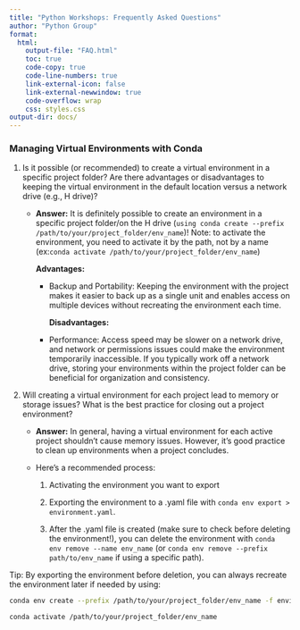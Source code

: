 ```yaml
---
title: "Python Workshops: Frequently Asked Questions"
author: "Python Group"
format: 
  html:
    output-file: "FAQ.html"
    toc: true
    code-copy: true
    code-line-numbers: true
    link-external-icon: false
    link-external-newwindow: true
    code-overflow: wrap
    css: styles.css
output-dir: docs/
---
```


### Managing Virtual Environments with Conda

1.  Is it possible (or recommended) to create a virtual environment in a specific project folder? Are there advantages or disadvantages to keeping the virtual environment in the default location versus a network drive (e.g., H drive)?

    -   **Answer:** It is definitely possible to create an environment in a specific project folder/on the H drive (`using conda create --prefix /path/to/your/project_folder/env_name`)! Note: to activate the environment, you need to activate it by the path, not by a name (ex:`conda activate /path/to/your/project_folder/env_name`)

        **Advantages:**

        -   Backup and Portability: Keeping the environment with the project makes it easier to back up as a single unit and enables access on multiple devices without recreating the environment each time.

            **Disadvantages:**

        -   Performance: Access speed may be slower on a network drive, and network or permissions issues could make the environment temporarily inaccessible. If you typically work off a network drive, storing your environments within the project folder can be beneficial for organization and consistency.

2.  Will creating a virtual environment for each project lead to memory or storage issues? What is the best practice for closing out a project environment?

    -   **Answer:** In general, having a virtual environment for each active project shouldn’t cause memory issues. However, it’s good practice to clean up environments when a project concludes.

    -   Here’s a recommended process:

        1.  Activating the environment you want to export

        2.  Exporting the environment to a .yaml file with `conda env export > environment.yaml`.

        3.  After the .yaml file is created (make sure to check before deleting the environment!), you can delete the environment with `conda env remove --name env_name` (or `conda env remove --prefix path/to/env_name` if using a specific path).

Tip: By exporting the environment before deletion, you can always recreate the environment later if needed by using:

``` bash
conda env create --prefix /path/to/your/project_folder/env_name -f environment.yaml
```

``` bash
conda activate /path/to/your/project_folder/env_name
```